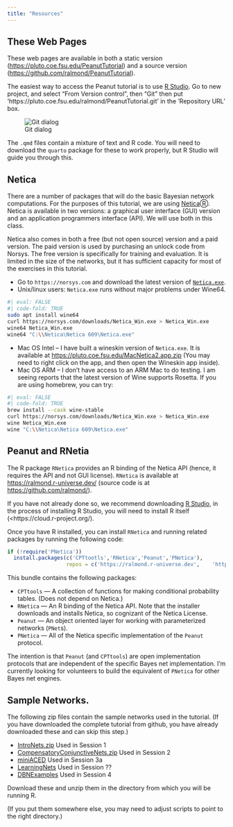 ```yaml
---
title: "Resources"
---
```


## These Web Pages

These web pages are available in both a static version (<https://pluto.coe.fsu.edu/PeanutTutorial>) and a source version (<https://github.com/ralmond/PeanutTutorial>).

The easiest way to access the Peanut tutorial is to use [R Studio](https://posit.co/products/open-source/rstudio/).  Go to new project, and select "From Version control", then "Git" then put 'https://pluto.coe.fsu.edu/ralmond/PeanutTutorial.git' in the 'Repository URL' box.

![Git dialog](img/GitDialog.png)

The `.qmd` files contain a mixture of text and R code.  You will need
to download the `quarto` package for these to work properly, but R Studio will guide you through this.

## Netica

There are a number of packages that will do the basic Bayesian network
computations. For the purposes of this tutorial, we are using
[Netica](https://norsys.com)Ⓡ. Netica is available in two versions: a
graphical user interface (GUI) version and an application programmers
interface (API). We will use both in this class.

Netica also comes in both a free (but not open source) version and a
paid version. The paid version is used by purchasing an unlock code
from Norsys. The free version is specifically for training and
evaluation. It is limited in the size of the networks, but it has
sufficient capacity for most of the exercises in this tutorial.

-   Go to `https://norsys.com` and download the latest version of [`Netica.exe`](https://norsys.com/downloads/Netica_Win.exe).
-   Unix/linux users: `Netica.exe` runs without major problems under Wine64.
```bash
#| eval: FALSE
#| code-fold: TRUE
sudo apt install wine64
curl https://norsys.com/downloads/Netica_Win.exe > Netica_Win.exe
wine64 Netica_Win.exe
wine64 "C:\\Netica\Netica 609\Netica.exe"
```

-   Mac OS Intel -- I have built a wineskin version of `Netica.exe`.  It is available at <https://pluto.coe.fsu.edu/MacNetica2.app.zip> (You may need to right click on the app, and then open the Wineskin app inside).
-   Mac OS ARM -- I don't have access to an ARM Mac to do testing.  I am seeing reports that the latest version of Wine supports Rosetta.  If you are using homebrew, you can try:
```bash
#| eval: FALSE
#| code-fold: TRUE
brew install --cask wine-stable
curl https://norsys.com/downloads/Netica_Win.exe > Netica_Win.exe
wine Netica_Win.exe
wine "C:\\Netica\Netica 609\Netica.exe"
```


## Peanut and RNetia

The R package `RNetica` provides an R binding of the Netica API
(hence, it requires the API and not GUI license). `RNetica` is
available at <https://ralmond.r-universe.dev/> (source code is at
<https://github.com/ralmond/>).

If you have not already done so, we recommend downloading [R
Studio](https://posit.co/products/open-source/rstudio/), in the
process of installing R Studio, you will need to install R itself
(\<https://cloud.r-project.org/).

Once you have R installed, you can install `RNetica` and running
related packages by running the following code:

```r
if (!require('PNetica')) 
  install.packages(c('CPTtootls','RNetica','Peanut','PNetica'),
                   repos = c('https://ralmond.r-universe.dev',    'https://cloud.r-project.org'))
```

This bundle contains the following packages:

-   `CPTtools` --- A collection of functions for making conditional probability tables. (Does not depend on Netica.)
-   `RNetica` --- An R binding of the Netica API. Note that the installer downloads and installs Netica, so cognizant of the Netica License.
-   `Peanut` --- An object oriented layer for working with parameterized networks (`PNet`s).\
-   `PNetica` --- All of the Netica specific implementation of the `Peanut` protocol.

The intention is that `Peanut` (and `CPTtools`) are open
implementation protocols that are independent of the specific Bayes
net implementation. I'm currently looking for volunteers to build the
equivalent of `PNetica` for other Bayes net engines.

## Sample Networks.

The following zip files contain the sample networks used in the
tutorial.  (If you have downloaded the complete tutorial from github,
you have already downloaded these and can skip this step.)

* [IntroNets.zip](https://pluto.coe.fsu.edu/PeanutTutorial/IntroNets.zip)  Used in Session 1
* [CompensatoryConjunctiveNets.zip](https://pluto.coe.fsu.edu/PeanutTutorial/CompensatoryConjunctiveNets.zip)  Used in Session 2
* [miniACED](https://pluto.coe.fsu.edu/PeanutTutorial/miniACED.zip)  Used in Session 3a
* [LearningNets](https://pluto.coe.fsu.edu/PeanutTutorial/LearningNets.zip)  Used in Session ??
* [DBNExamples](https://pluto.coe.fsu.edu/PeanutTutorial/DBNExamples.zip) Used in Session 4

Download these and unzip them in the directory from which you will be running R.

(If you put them somewhere else, you may need to adjust scripts to point to the right directory.)

